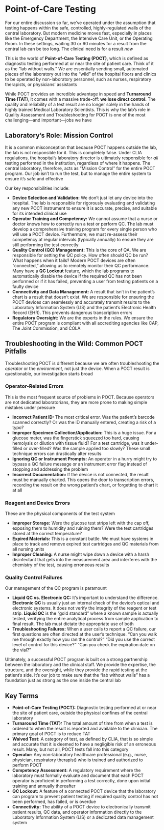 # Point-of-Care Testing {-}

For our entire discussion so far, we've operated under the assumption that testing happens within the safe, controlled, highly-regulated walls of the central laboratory. But modern medicine moves fast, especially in places like the Emergency Department, the Intensive Care Unit, or the Operating Room. In these settings, waiting 30 or 60 minutes for a result from the central lab can be too long. The clinical need is for a result *now*

This is the world of **Point-of-Care Testing (POCT)**, which is defined as diagnostic testing performed at or near the site of patient care. Think of it as the "lab without walls." We are essentially sending small, automated pieces of the laboratory out into the "wild" of the hospital floors and clinics to be operated by non-laboratory personnel, such as nurses, respiratory therapists, or physicians' assistants

While POCT provides an incredible advantage in speed and **Turnaround Time (TAT)**, it comes with a massive trade-off: **we lose direct control**. The quality and reliability of a test result are no longer solely in the hands of highly trained Medical Laboratory Scientists. This is why the lab's role in Quality Assessment and Troubleshooting for POCT is one of the most challenging—and important—jobs we have

## **Laboratory's Role: Mission Control** {-}

It is a common misconception that because POCT happens outside the lab, the lab is not responsible for it. This is completely false. Under CLIA regulations, the hospital's laboratory director is ultimately responsible for *all* testing performed in the institution, regardless of where it happens. The central laboratory, therefore, acts as "Mission Control" for the entire POCT program. Our job isn't to run the test, but to manage the entire system to ensure it's safe and effective

Our key responsibilities include:

*   **Device Selection and Validation:** We don't just let any device into the hospital. The lab is responsible for rigorously evaluating and validating any new POCT instrument to ensure it is accurate, precise, and suitable for its intended clinical use
*   **Operator Training and Competency:** We cannot assume that a nurse or doctor knows how to correctly run a test or perform QC. The lab must develop a comprehensive training program for every single person who will use a POCT device. Furthermore, we must re-assess their competency at regular intervals (typically annually) to ensure they are still performing the test correctly
*   **Quality Control (QC) Management:** This is the core of QA. We are responsible for setting the QC policy. How often should QC be run? What happens when it fails? Modern POCT devices are often "connected," allowing us to remotely monitor their QC performance. Many have a **QC Lockout** feature, which the lab programs to automatically disable the device if the required QC has not been performed or if it has failed, preventing a user from testing patients on a faulty device
*   **Connectivity and Data Management:** A result that isn't in the patient's chart is a result that doesn't exist. We are responsible for ensuring the POCT devices can seamlessly and accurately transmit results to the Laboratory Information System (LIS) and the patient's Electronic Health Record (EHR). This prevents dangerous transcription errors
*   **Regulatory Oversight:** We are the experts in the rules. We ensure the entire POCT program is compliant with all accrediting agencies like CAP, The Joint Commission, and COLA

## **Troubleshooting in the Wild: Common POCT Pitfalls** {-}

Troubleshooting POCT is different because we are often troubleshooting the *operator* or the *environment*, not just the device. When a POCT result is questionable, our investigation starts broad

### **Operator-Related Errors** {-}

This is the most frequent source of problems in POCT. Because operators are not dedicated laboratorians, they are more prone to making simple mistakes under pressure

*   **Incorrect Patient ID:** The most critical error. Was the patient's barcode scanned correctly? Or was the ID manually entered, creating a risk of a typo?
*   **Improper Specimen Collection/Application:** This is a huge issue. For a glucose meter, was the fingerstick squeezed too hard, causing hemolysis or dilution with tissue fluid? For a test cartridge, was it under-filled or over-filled? Was the sample applied too slowly? These small technique errors can drastically alter results
*   **Ignoring QC or Instrument Prompts:** An operator in a hurry might try to bypass a QC failure message or an instrument error flag instead of stopping and addressing the problem
*   **Incorrect Documentation:** If the device is not connected, the result must be manually charted. This opens the door to transcription errors, recording the result on the wrong patient's chart, or forgetting to chart it at all

### **Reagent and Device Errors** {-}

These are the physical components of the test system

*   **Improper Storage:** Were the glucose test strips left with the cap off, exposing them to humidity and ruining them? Were the test cartridges stored at the correct temperature?
*   **Expired Materials:** This is a constant battle. We must have systems in place to track and remove expired test cartridges and QC materials from all nursing units
*   **Improper Cleaning:** A nurse might wipe down a device with a harsh disinfectant that gets into the measurement area and interferes with the chemistry of the test, causing erroneous results

### **Quality Control Failures** {-}

Our management of the QC program is paramount

*   **Liquid QC vs. Electronic QC:** It's important to understand the difference. **Electronic QC** is usually just an internal check of the device's optical and electronic systems. It does not verify the integrity of the reagent or test strip. **Liquid QC** is the "gold standard" where a known sample is actually tested, verifying the entire analytical process from sample application to final result. The lab must dictate the appropriate use of both
*   **Troubleshooting Failures:** When a user calls to report a QC failure, our first questions are often directed at the user's technique. "Can you walk me through exactly how you ran the control?" "Did you use the correct level of control for this device?" "Can you check the expiration date on the vial?"

Ultimately, a successful POCT program is built on a strong partnership between the laboratory and the clinical staff. We provide the expertise, the structure, and the oversight, while they provide the rapid testing at the patient's side. It's our job to make sure that the "lab without walls" has a foundation just as strong as the one inside the central lab

## **Key Terms** {-}

*   **Point-of-Care Testing (POCT):** Diagnostic testing performed at or near the site of patient care, outside the physical confines of the central laboratory
*   **Turnaround Time (TAT):** The total amount of time from when a test is ordered to when the result is reported and available to the clinician. The primary goal of POCT is to reduce TAT
*   **Waived Test:** A category of test, as defined by CLIA, that is so simple and accurate that it is deemed to have a negligible risk of an erroneous result. Many, but not all, POCT tests fall into this category
*   **Operator:** Any non-laboratory healthcare professional (e.g., nurse, physician, respiratory therapist) who is trained and authorized to perform POCT
*   **Competency Assessment:** A regulatory requirement where the laboratory must formally evaluate and document that each POCT operator is proficient in performing a test correctly, done upon initial training and annually thereafter
*   **QC Lockout:** A feature of a connected POCT device that the laboratory can program to prevent patient testing if required quality control has not been performed, has failed, or is overdue
*   **Connectivity:** The ability of a POCT device to electronically transmit patient results, QC data, and operator information directly to the Laboratory Information System (LIS) or a dedicated data management system

